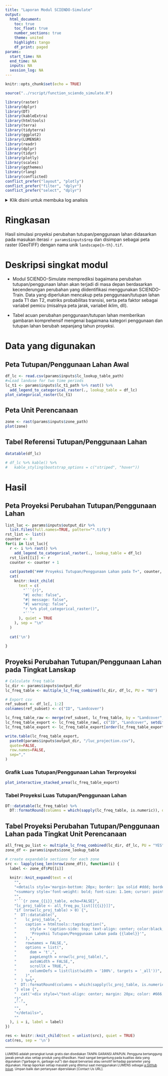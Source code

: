```yaml
---
title: "Laporan Modul SCIENDO-Simulate"
output: 
  html_document:
    toc: true
    toc_float: true
    number_sections: true
    theme: united
    highlight: tango
    df_print: paged
params:
  start_time: NA
  end_time: NA
  inputs: NA
  session_log: NA  
---
```


```r
knitr::opts_chunk$set(echo = TRUE)
```

```r
source("../rscript/function_sciendo_simulate.R")
```

```r
library(raster)
library(dplyr)
library(DT)
library(kableExtra)
library(htmltools)
library(terra)
library(tidyterra)
library(ggplot2)
library(LUMENSR)
library(readr)
library(dplyr)
library(tidyr)
library(plotly)
library(scales)
library(ggthemes)
library(rlang)
library(conflicted)
conflict_prefer("layout", "plotly") 
conflict_prefer("filter", "dplyr")
conflict_prefer("select", "dplyr") 
```

<details>

<summary>Klik disini untuk membuka log analisis</summary>

```r
analysis_log <- tribble(
  ~Category,                       ~Details,
  "Analysis Start",                params$start_time,
  "Analysis End",                  params$end_time,
  "Input Data and Parameters",     "",
  "1. Landcover map initial",      params$inputs$lc_t1_path,
  "2. Planning unit",              params$inputs$zone_path,
  "3. Land cover lookup table",    params$inputs$lc_lookup_table_path,
  "4. Raster cube",                params$inputs$ers_path,
  "5. Transition matrix directory",params$inputs$tm_path,
  "6. WoE directory",              params$inputs$dcf_path,
  "Output Workspace",              params$inputs$output_dir,
  "1. Land use/cover projection maps",               paste0(params$inputs$output_dir, '/landscape.tif'),
  "2. Land use/cover change lookup table",         paste0(params$inputs$output_dir, '/luc_projection.csv'),
  "3. EGOML Simulation",         paste0(params$inputs$output_dir, '/03_sciendo_simulation.egoml'),
  "Session Summary",               ""
) %>% rbind(params$session_log)

analysis_log %>% kbl(caption = "Analysis Log", escape = FALSE) %>%
  kable_paper("hover", full_width = F )
```

</details>

# Ringkasan

Hasil simulasi proyeksi perubahan tutupan/penggunaan lahan didasarkan pada masukan iterasi `r params$inputs$rep` dan disimpan sebagai peta raster (GeoTIFF) dengan nama unik `landscape{n-th}.tif`.

# Deskripsi singkat modul

- Modul SCIENDO-Simulate memprediksi bagaimana perubahan tutupan/penggunaan lahan akan terjadi di masa depan berdasarkan kecenderungan perubahan yang diidentifikasi menggunakan SCIENDO-Train. Data yang diperlukan mencakup peta penggunaan/tutupan lahan pada T1 dan T2, matriks probabilitas transisi, serta peta faktor sebagai variabel pemicu (misalnya peta jarak, variabel iklim, dll).

- Tabel acuan perubahan penggunaan/tutupan lahan memberikan gambaran komprehensif mengenai bagaimana kategori penggunaan dan tutupan lahan berubah sepanjang tahun proyeksi.

# Data yang digunakan {.tabset}

## Peta Tutupan/Penggunaan Lahan Awal

```r
df_lc <- read.csv(params$inputs$lc_lookup_table_path)
#=Load landuse for two time periods
lc_t1 <- params$inputs$lc_t1_path %>% rast() %>%
  add_legend_to_categorical_raster(., lookup_table = df_lc)
plot_categorical_raster(lc_t1)
```

## Peta Unit Perencanaan

```r
zone <- rast(params$inputs$zone_path)
plot(zone)
```


## Tabel Referensi Tutupan/Penggunaan Lahan

```r
datatable(df_lc)

# df_lc %>% kable() %>%
#   kable_styling(bootstrap_options = c("striped", "hover"))
```

# Hasil

## Peta Proyeksi Perubahan Tutupan/Penggunaan Lahan {.tabset}

```r
list_luc <- params$inputs$output_dir %>% 
  list.files(full.names=TRUE, pattern="*.tif$")
rst_list <- list()
counter <- 0
for(i in list_luc){
  r <- i %>% rast() %>%
    add_legend_to_categorical_raster(., lookup_table = df_lc)
  rst_list[[i]] <- r
  counter <- counter + 1
  
  cat(paste0("### Proyeksi Tutupan/Penggunaan Lahan pada T+", counter, " \n\n"))
  cat(
    knitr::knit_child(
      text = c(
        "```{r}",
        "#| echo: false",
        "#| message: false",
        "#| warning: false",
        "r %>% plot_categorical_raster()",
        "```"
      ), quiet = TRUE
    ), sep = "\n"
  )
  
  cat('\n')
  
}
```

## Proyeksi Perubahan Tutupan/Penggunaan Lahan pada Tingkat Lanskap

```r
# Calculate freq table
lc_dir <- params$inputs$output_dir
lc_freq_table <- multiple_lc_freq_combined(lc_dir, df_lc, PU = "NO")

# Export csv
ref_subset <- df_lc[, 1:2]
colnames(ref_subset) <- c("ID", "Landcover")

lc_freq_table_raw <- merge(ref_subset, lc_freq_table, by = "Landcover", all.y = TRUE)
lc_freq_table_export <- lc_freq_table_raw[, c("ID", "Landcover", setdiff(names(lc_freq_table_raw), c("ID", "Landcover")))]
lc_freq_table_export <- lc_freq_table_export[order(lc_freq_table_export$ID), ]

write.table(lc_freq_table_export,
  paste0(params$inputs$output_dir, "/luc_projection.csv"),
  quote=FALSE,
  row.names=FALSE,
  sep=","
)
```

### Grafik Luas Tutupan/Penggunaan Lahan Terproyeksi
```r
plot_interactive_stacked_area(lc_freq_table_export)
```

### Tabel Proyeksi Luas Tutupan/Penggunaan Lahan
```r
DT::datatable(lc_freq_table) %>%
  DT::formatRound(columns = which(sapply(lc_freq_table, is.numeric)), digits = 1)
```

## Tabel Proyeksi Perubahan Tutupan/Penggunaan Lahan pada Tingkat Unit Perencanaan {.tabset}

```r
all_freq_pu_list <- multiple_lc_freq_combined(lc_dir, df_lc, PU = "YES", zone = zone, split = "YES")
zone_df <- params$inputs$zone_lookup_table

# create expandable sections for each zone
src <- lapply(seq_len(nrow(zone_df)), function(i) {
  label <- zone_df$PU[[i]]
  
  knitr::knit_expand(text = c(
    "",
    "<details style='margin-bottom: 20px; border: 1px solid #ddd; border-radius: 5px; padding: 10px;'>",
    "<summary style='font-weight: bold; font-size: 1.1em; cursor: pointer; padding: 10px; background-color: #f8f9fa; border-radius: 3px; margin: -10px -10px 15px -10px;'>{{label}}</summary>",
    "",
    "```{r zone_{{i}}_table, echo=FALSE}",
    "lc_proj_table <- all_freq_pu_list[[{{i}}]]",
    "if (nrow(lc_proj_table) > 0) {",
    "  DT::datatable(",
    "    lc_proj_table,",
    "    caption = htmltools::tags$caption(",
    "      style = 'caption-side: top; text-align: center; color:black; font-size:1.2em;',",
    "      'Proyeksi Tutupan/Penggunaan Lahan pada {{label}}'",
    "    ),", 
    "    rownames = FALSE,",
    "    options = list(",
    "      dom = 't',",
    "      pageLength = nrow(lc_proj_table),",
    "      autoWidth = FALSE,",
    "      scrollX = TRUE,",
    "      columnDefs = list(list(width = '100%', targets = '_all'))",
    "    )",
    "  ) %>%",
    "  DT::formatRound(columns = which(sapply(lc_proj_table, is.numeric)), digits = 1)",
    "} else {",
    "  cat('<div style=\"text-align: center; margin: 20px; color: #666;\">No data available for this zone.</div>')",
    "}",
    "```",
    "",
    "</details>",
    ""
  ), i = i, label = label)
})

res <- knitr::knit_child(text = unlist(src), quiet = TRUE)
cat(res, sep = '\n')
```


------------------------------------------------------------------------

<!-- Mandatory closing statement for all module -->

<font size="1"> LUMENS adalah perangkat lunak gratis dan disediakan TANPA GARANSI APAPUN. Pengguna bertanggung jawab penuh atas setiap produk yang dihasilkan. Hasil sangat bergantung pada kualitas data yang digunakan ("garbage in, garbage out") dan dapat bervariasi atau sensitif terhadap parameter yang digunakan. Harap laporkan setiap masalah yang ditemui saat menggunakan LUMENS sebagai [a GitHub issue](https://github.com/icraf-indonesia/lumens-shiny/issues). Umpan balik dan pertanyaan dipersilakan [Contact Us URL]. </font size>